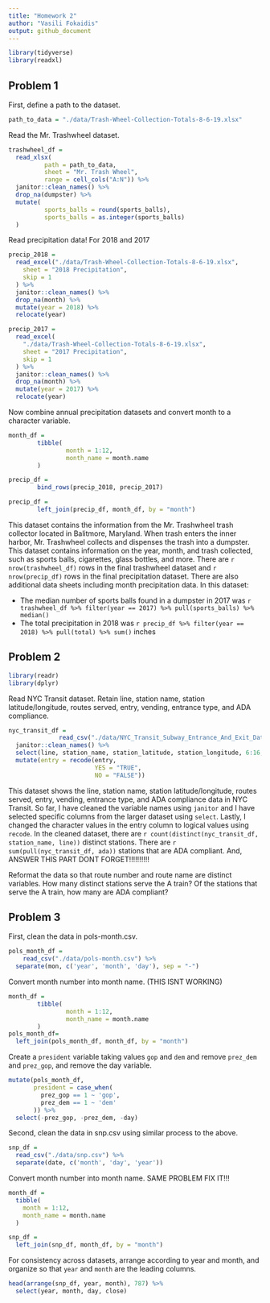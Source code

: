 ```yaml
---
title: "Homework 2"
author: "Vasili Fokaidis"
output: github_document
---
```


```r
library(tidyverse)
library(readxl)
```

## Problem 1

First, define a path to the dataset. 

```r
path_to_data = "./data/Trash-Wheel-Collection-Totals-8-6-19.xlsx"
```


Read the Mr. Trashwheel dataset.

```r
trashwheel_df =
  read_xlsx(
          path = path_to_data,
          sheet = "Mr. Trash Wheel",
          range = cell_cols("A:N")) %>%
  janitor::clean_names() %>%
  drop_na(dumpster) %>%
  mutate(
          sports_balls = round(sports_balls),
          sports_balls = as.integer(sports_balls)
  )
```

Read precipitation data! For 2018 and 2017

```r
precip_2018 =
  read_excel("./data/Trash-Wheel-Collection-Totals-8-6-19.xlsx",
    sheet = "2018 Precipitation",
    skip = 1
  ) %>%
  janitor::clean_names() %>%
  drop_na(month) %>%
  mutate(year = 2018) %>%
  relocate(year)

precip_2017 =
  read_excel(
    "./data/Trash-Wheel-Collection-Totals-8-6-19.xlsx",
    sheet = "2017 Precipitation",
    skip = 1
  ) %>%
  janitor::clean_names() %>%
  drop_na(month) %>%
  mutate(year = 2017) %>%
  relocate(year)
```


Now combine annual precipitation datasets and convert month to a character variable.

```r
month_df = 
        tibble(
                month = 1:12,
                month_name = month.name
        )

precip_df = 
        bind_rows(precip_2018, precip_2017)

precip_df =
        left_join(precip_df, month_df, by = "month")
```

This dataset contains the information from the Mr. Trashwheel trash collector located in Balitmore, Maryland. When trash enters the inner harbor, Mr. Trashwheel collects and dispenses the trash into a dumpster. This dataset contains information on the year, month, and trash collected, such as sports balls, cigarettes, glass bottles, and more. There are `r nrow(trashwheel_df)` rows in the final trashwheel dataset and `r nrow(precip_df)` rows in the final precipitation dataset. There are also additional data sheets including month precipitation data. In this dataset:

* The median number of sports balls found in a dumpster in 2017 was `r trashwheel_df %>% filter(year == 2017) %>% pull(sports_balls) %>% median()`
* The total precipitation in 2018 was `r precip_df %>% filter(year == 2018) %>% pull(total) %>% sum()` inches


## Problem 2

```r
library(readr)
library(dplyr)
```

Read NYC Transit dataset. Retain line, station name, station latitude/longitude, routes served, entry, vending, entrance type, and ADA compliance.

```r
nyc_transit_df =
              read_csv("./data/NYC_Transit_Subway_Entrance_And_Exit_Data.csv") %>%
  janitor::clean_names() %>%
  select(line, station_name, station_latitude, station_longitude, 6:16, entry, vending, entrance_type, ada) %>%
  mutate(entry = recode(entry,
                        YES = "TRUE",
                        NO = "FALSE"))
```

This dataset shows the line, station name, station latitude/longitude, routes served, entry, vending, entrance type, and ADA compliance data in NYC Transit. So far, I have cleaned the variable names using `janitor` and I have selected specific columns from the larger dataset using `select`. Lastly, I changed the character values in the entry column to logical values using `recode`. In the cleaned dataset, there are `r count(distinct(nyc_transit_df, station_name, line))` distinct stations. There are `r sum(pull(nyc_transit_df, ada))` stations that are ADA compliant. And, ANSWER THIS PART DONT FORGET!!!!!!!!!!


Reformat the data so that route number and route name are distinct variables. How many distinct stations serve the A train? Of the stations that serve the A train, how many are ADA compliant?


## Problem 3

First, clean the data in pols-month.csv.

```r
pols_month_df =
    read_csv("./data/pols-month.csv") %>%
  separate(mon, c('year', 'month', 'day'), sep = "-")
```


Convert month number into month name. (THIS ISNT WORKING)

```r
month_df = 
        tibble(
                month = 1:12,
                month_name = month.name
        )
pols_month_df=
  left_join(pols_month_df, month_df, by = "month")
```


Create a `president` variable taking values `gop` and `dem` and remove `prez_dem` and `prez_gop`, and remove the day variable.

```r
mutate(pols_month_df,
       president = case_when(
         prez_gop == 1 ~ 'gop',
         prez_dem == 1 ~ 'dem'
       )) %>%
  select(-prez_gop, -prez_dem, -day)
```


Second, clean the data in snp.csv using similar process to the above.

```r
snp_df =
  read_csv("./data/snp.csv") %>%
  separate(date, c('month', 'day', 'year'))
```


Convert month number into month name. SAME PROBLEM FIX IT!!!

```r
month_df =
  tibble(
    month = 1:12,
    month_name = month.name
  )

snp_df = 
  left_join(snp_df, month_df, by = "month")
```


For consistency across datasets, arrange according to year and month, and organize so that `year` and `month` are the leading columns.

```r
head(arrange(snp_df, year, month), 787) %>%
  select(year, month, day, close)
```


